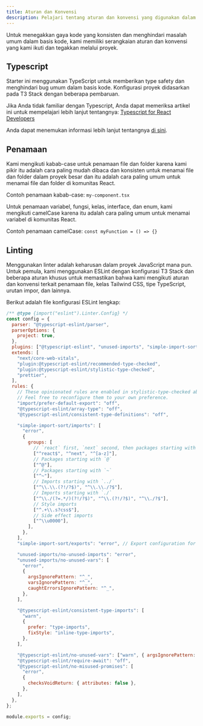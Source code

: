 ```yaml
---
title: Aturan dan Konvensi
description: Pelajari tentang aturan dan konvensi yang digunakan dalam proyek website PMB HIMARPL.
---
```


Untuk menegakkan gaya kode yang konsisten dan menghindari masalah umum dalam basis kode, kami memiliki serangkaian aturan dan konvensi yang kami ikuti dan tegakkan melalui proyek.

## Typescript

Starter ini menggunakan TypeScript untuk memberikan type safety dan menghindari bug umum dalam basis kode. Konfigurasi proyek didasarkan pada T3 Stack dengan beberapa pembaruan.

Jika Anda tidak familiar dengan Typescript, Anda dapat memeriksa artikel ini untuk mempelajari lebih lanjut tentangnya: [Typescript for React Developers](https://elazizi.com/posts/how-to-learn-typescript-for-react-developers/)

Anda dapat menemukan informasi lebih lanjut tentangnya [di sini](https://create.t3.gg/en/usage/typescript).

## Penamaan

Kami mengikuti kabab-case untuk penamaan file dan folder karena kami pikir itu adalah cara paling mudah dibaca dan konsisten untuk menamai file dan folder dalam proyek besar dan itu adalah cara paling umum untuk menamai file dan folder di komunitas React.

Contoh penamaan kabab-case: `my-component.tsx`

Untuk penamaan variabel, fungsi, kelas, interface, dan enum, kami mengikuti camelCase karena itu adalah cara paling umum untuk menamai variabel di komunitas React.

Contoh penamaan camelCase: `const myFunction = () => {}`

## Linting

Menggunakan linter adalah keharusan dalam proyek JavaScript mana pun. Untuk pemula, kami menggunakan ESLint dengan konfigurasi T3 Stack dan beberapa aturan khusus untuk memastikan bahwa kami mengikuti aturan dan konvensi terkait penamaan file, kelas Tailwind CSS, tipe TypeScript, urutan impor, dan lainnya.

Berikut adalah file konfigurasi ESLint lengkap:

```javascript title="eslintrc.cjs"
/** @type {import("eslint").Linter.Config} */
const config = {
  parser: "@typescript-eslint/parser",
  parserOptions: {
    project: true,
  },
  plugins: ["@typescript-eslint", "unused-imports", "simple-import-sort"],
  extends: [
    "next/core-web-vitals",
    "plugin:@typescript-eslint/recommended-type-checked",
    "plugin:@typescript-eslint/stylistic-type-checked",
    "prettier",
  ],
  rules: {
    // These opinionated rules are enabled in stylistic-type-checked above.
    // Feel free to reconfigure them to your own preference.
    "import/prefer-default-export": "off",
    "@typescript-eslint/array-type": "off",
    "@typescript-eslint/consistent-type-definitions": "off",

    "simple-import-sort/imports": [
      "error",
      {
        groups: [
          // `react` first, `next` second, then packages starting with a character
          ["^react$", "^next", "^[a-z]"],
          // Packages starting with `@`
          ["^@"],
          // Packages starting with `~`
          ["^~"],
          // Imports starting with `../`
          ["^\\.\\.(?!/?$)", "^\\.\\./?$"],
          // Imports starting with `./`
          ["^\\./(?=.*/)(?!/?$)", "^\\.(?!/?$)", "^\\./?$"],
          // Style imports
          ["^.+\\.s?css$"],
          // Side effect imports
          ["^\\u0000"],
        ],
      },
    ],
    "simple-import-sort/exports": "error", // Export configuration for `eslint-plugin-simple-import-sort`

    "unused-imports/no-unused-imports": "error",
    "unused-imports/no-unused-vars": [
      "error",
      {
        argsIgnorePattern: "^_",
        varsIgnorePattern: "^_",
        caughtErrorsIgnorePattern: "^_",
      },
    ],

    "@typescript-eslint/consistent-type-imports": [
      "warn",
      {
        prefer: "type-imports",
        fixStyle: "inline-type-imports",
      },
    ],

    "@typescript-eslint/no-unused-vars": ["warn", { argsIgnorePattern: "^_" }],
    "@typescript-eslint/require-await": "off",
    "@typescript-eslint/no-misused-promises": [
      "error",
      {
        checksVoidReturn: { attributes: false },
      },
    ],
  },
};

module.exports = config;
```
